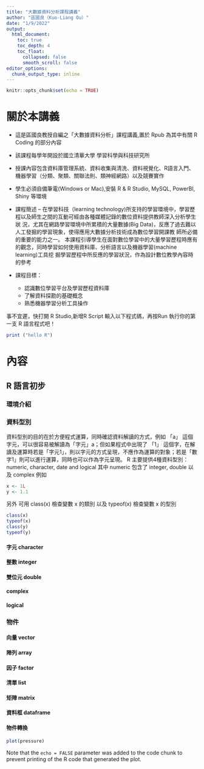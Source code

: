 ```yaml
---
title: "大數據資料分析課程講義"
author: "區國良（Kuo-Liang Ou）"
date: "1/9/2022"
output:
  html_document:
    toc: true
    toc_depth: 4
    toc_float: 
      collapsed: false
      smooth_scroll: false
editor_options: 
  chunk_output_type: inline
---
```


```r
knitr::opts_chunk$set(echo = TRUE)
```

# 關於本講義

- 這是區國良教授自編之「大數據資料分析」課程講義,置於 Rpub 為其中有關 R Coding 的部分內容
- 該課程每學年開設於國立清華大學 學習科學與科技研究所
- 授課內容包含資料庫管理系統、資料收集與清洗、資料視覺化、R語言入門、機器學習（分類、聚類、關聯法則、類神經網路）以及競賽實作
- 學生必須自備筆電(Windows or Mac),安裝 R & R Studio, MySQL, PowerBI, Shiny 等環境

- 課程簡述
  -- 在學習科技（learning technology)所支持的學習環境中，學習歷程以及師生之間的互動可經由各種媒體記錄的數位資料提供教師深入分析學生狀 況，尤其在網路學習環境中所累積的大量數據(Big Data)，反應了過去難以人工發掘的學習現象，使得應用大數據分析技術成為數位學習開課教 師所必備的重要的能力之一。 本課程引導學生在面對數位學習中的大量學習歷程時應有的觀念，同時學習如何使用資料庫、分析語言以及機器學習(machine learning)工具挖 掘學習歷程中所反應的學習狀況，作為設計數位教學內容時的參考

- 課程目標： 

  * 認識數位學習平台及學習歷程資料庫 
  * 了解資料探勘的基礎概念 
  * 熟悉機器學習分析工具操作 

事不宜遲，快打開 R Studio,新增R Script 輸入以下程式碼，再按Run 執行你的第一支 R
 語言程式吧！

```r
print ("hello R")
```

# 內容

## R 語言初步
### 環境介紹
### 資料型別
資料型別的目的在於方便程式運算，同時確認資料解讀的方式，例如 「a」 這個字元，可以很容易被解讀為「字元」a；但如果程式中出現了 「1」 這個字，在解讀及運算時若是「字元1」，則以字元的方式呈現，不應作為運算的對象；若是「數字1」則可以進行運算，同時也可以作為字元呈現。
R 主要提供4種資料型別：numeric, character, date and logical
其中 numeric 包含了 integer, double 以及 complex
例如
```r
x <- 1L
y <- 1.1
```
另外
可用 class(x) 檢查變數 x 的類別
以及 typeof(x) 檢查變數 x 的型別
```r
class(x)
typeof(x)
class(y)
typeof(y)
```

#### 字元 character
#### 整數 integer
#### 雙位元 double
#### complex
#### logical
### 物件
#### 向量 vector
#### 陣列 array
#### 因子 factor
#### 清單 list
#### 矩陣 matrix
#### 資料框 dataframe
#### 物件轉換
  
```r
plot(pressure)
```

Note that the `echo = FALSE` parameter was added to the code chunk to prevent printing of the R code that generated the plot.
